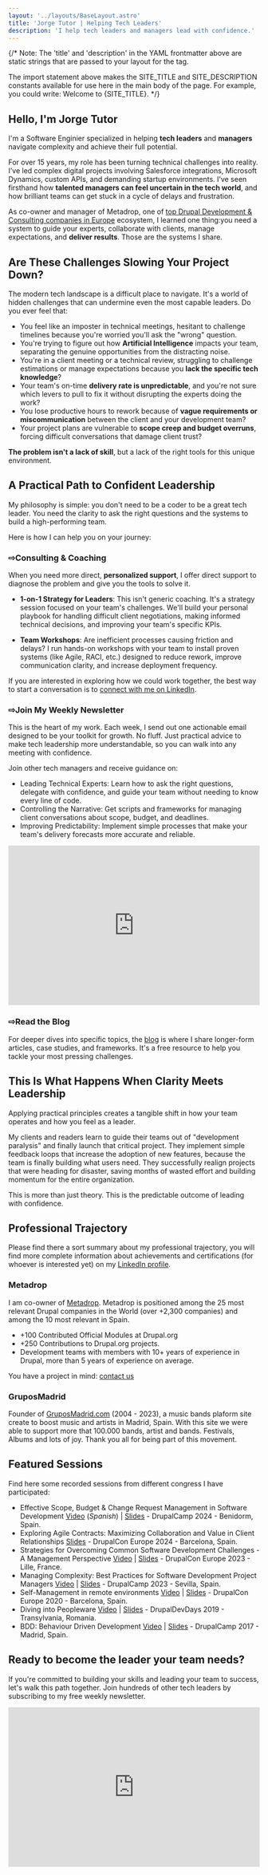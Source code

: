 ```yaml
---
layout: '../layouts/BaseLayout.astro'
title: 'Jorge Tutor | Helping Tech Leaders'
description: 'I help tech leaders and managers lead with confidence.'
---
```


{/*
  Note: The 'title' and 'description' in the YAML frontmatter above are static strings
  that are passed to your layout for the <head> tag.

  The import statement above makes the SITE_TITLE and SITE_DESCRIPTION
  constants available for use here in the main body of the page.
  For example, you could write: Welcome to {SITE_TITLE}.
*/}

## Hello, I'm Jorge Tutor

I'm a Software Enginier specialized in helping **tech leaders** and **managers** navigate complexity and achieve their full potential.

For over 15 years, my role has been turning technical challenges into reality. I’ve led complex digital projects involving Salesforce integrations, Microsoft Dynamics, custom APIs, and demanding startup environments. I’ve seen firsthand how <strong>talented managers can feel uncertain in the tech world</strong>, and how brilliant teams can get stuck in a cycle of delays and frustration.

As co-owner and manager of Metadrop, one of [top Drupal Development & Consulting companies in Europe](https://metadrop.net) ecosystem, I learned one thing:you need a system to guide your experts, collaborate with clients, manage expectations, and **deliver results**. Those are the systems I share.


## Are These Challenges Slowing Your Project Down?

The modern tech landscape is a difficult place to navigate. It's a world of hidden challenges that can undermine even the most capable leaders. Do you ever feel that:

- You feel like an imposter in technical meetings, hesitant to challenge timelines because you're worried you'll ask the "wrong" question.
- You're trying to figure out how **Artificial Intelligence** impacts your team, separating the genuine opportunities from the distracting noise.
- You're in a client meeting or a technical review, struggling to challenge estimations or manage expectations because you **lack the specific tech knowledge**?
- Your team's on-time **delivery rate is unpredictable**, and you're not sure which levers to pull to fix it without disrupting the experts doing the work?
- You lose productive hours to rework because of **vague requirements or miscommunication** between the client and your development team?
- Your project plans are vulnerable to **scope creep and budget overruns**, forcing difficult conversations that damage client trust?

**The problem isn't a lack of skill**, but a lack of the right tools for this unique environment.


## A Practical Path to Confident Leadership
My philosophy is simple: you don't need to be a coder to be a great tech leader. You need the clarity to ask the right questions and the systems to build a high-performing team.

Here is how I can help you on your journey:

<h3><span class="text-[#1978e5] pr-2">⇨</span><strong>Consulting</strong> & <strong>Coaching</strong></h3>
	
When you need more direct, **personalized support**, I offer direct support to diagnose the problem and give you the tools to solve it.

- **1-on-1 Strategy for Leaders**: This isn't generic coaching. It's a strategy session focused on your team's challenges. We'll build your personal playbook for handling difficult client negotiations, making informed technical decisions, and improving your team's specific KPIs.

- **Team Workshops**: Are inefficient processes causing friction and delays? I run hands-on workshops with your team to install proven systems (like Agile, RACI, etc.) designed to reduce rework, improve communication clarity, and increase deployment frequency.


If you are interested in exploring how we could work together, the best way to start a conversation is to [connect with me on LinkedIn](https://www.linkedin.com/in/jorgetutor/).

<h3><span class="text-[#1978e5] pr-2">⇨</span>Join My <strong>Weekly Newsletter</strong></h3>

This is the heart of my work. Each week, I send out one actionable email designed to be your toolkit for growth. No fluff. Just practical advice to make tech leadership more understandable, so you can walk into any meeting with confidence.

Join other tech managers and receive guidance on:

- Leading Technical Experts: Learn how to ask the right questions, delegate with confidence, and guide your team without needing to know every line of code.
- Controlling the Narrative: Get scripts and frameworks for managing client conversations about scope, budget, and deadlines.
- Improving Predictability: Implement simple processes that make your team's delivery forecasts more accurate and reliable.

<iframe src="https://jorgetutor.substack.com/embed" width="100%" height="320" class="border border-[#EEE] bg-white" frameborder="0" scrolling="no"></iframe>

<h3><span class="text-[#1978e5] pr-2">⇨</span>Read the <strong>Blog</strong></h3>

For deeper dives into specific topics, the [blog](/blog) is where I share longer-form articles, case studies, and frameworks. It's a free resource to help you tackle your most pressing challenges.


## This Is What Happens When Clarity Meets Leadership
Applying practical principles creates a tangible shift in how your team operates and how you feel as a leader.

My clients and readers learn to guide their teams out of "development paralysis" and finally launch that critical project. They implement simple feedback loops that increase the adoption of new features, because the team is finally building what users need. They successfully realign projects that were heading for disaster, saving months of wasted effort and building momentum for the entire organization.

This is more than just theory. This is the predictable outcome of leading with confidence.

## Professional Trajectory

Please find there a sort summary about my professional trajectory, you will find more complete information about achievements and certifications (for whoever is interested yet) on my [LinkedIn profile](https://www.linkedin.com/in/jorgetutor/).

### Metadrop

I am co-owner of [Metadrop](https://metadrop.net). Metadrop is positioned among the 25 most relevant Drupal companies in the World (over +2,300 companies) and among the 10 most relevant in Spain.

- +100 Contributed Official Modules at Drupal.org
- +250 Contributions to Drupal.org projects.
- Development teams with members with 10+ years of experience in Drupal, more than 5 years of experience on average.

You have a project in mind: [contact us](https://metadrop.net/en/contact)

### GruposMadrid

Founder of [GruposMadrid.com](https://gruposmadrid.com/) (2004 - 2023), a music bands plaform site create to boost music and artists in Madrid, Spain. With this site we were able to support more that 100.000 bands, artist and bands. Festivals, Albums and lots of joy. Thank you all for being part of this movement.

## Featured Sessions

Find here some recorded sessions from different congress I have participated:

- Effective Scope, Budget & Change Request Management in Software Development [Video](https://www.youtube.com/watch?v=KDJc4_YFL9c&t=265s) (*Spanish*) | [Slides](https://docs.google.com/presentation/d/1iJHidM27ti31gj7j80hIw9OX2Fem-AlBr5E2l7WTeiM/preview) - DrupalCamp 2024 - Benidorm, Spain.
- Exploring Agile Contracts: Maximizing Collaboration and Value in Client Relationships [Slides](https://docs.google.com/presentation/d/1TnTD2RI1CtO-StSqy8irZSyMceU3OJMqWeaaOIL--Lg/preview) - DrupalCon Europe 2024 - Barcelona, Spain.
- Strategies for Overcoming Common Software Development Challenges - A Management Perspective [Video](https://www.youtube.com/watch?v=6gMDCBqNSEk) | [Slides](https://docs.google.com/presentation/d/16wvKhUOWJHfmvxpg4CsNLqe2pSOhH14lQt90x7Dg_fA/preview) - DrupalCon Europe 2023 - Lille, France.
- Managing Complexity: Best Practices for Software Development Project Managers [Video](https://www.youtube.com/watch?v=eWWVIsDYpTw) | [Slides](https://docs.google.com/presentation/d/18mchru70PgRSYZP9Wk6xuz6JQIneVImFUtWmj3obeiU/preview) - DrupalCamp 2023 - Sevilla, Spain.
- Self-Management in remote environments [Video](https://www.youtube.com/watch?v=0zax_kubN10) | [Slides](https://docs.google.com/presentation/d/1hRfan3ka7HpRg75bKDCYWEgdR7CcRMLn9GdDMbRBXw4/edit) - DrupalCon Europe 2020 - Barcelona, Spain.
- Diving into Peopleware [Video](https://www.youtube.com/watch?v=ze6zgpKOugQ) | [Slides](https://jorgetutor.github.io/2019-drupaldevdays-peopleware/#/) - DrupalDevDays 2019 - Transylvania, Romania.
- BDD: Behaviour Driven Development [Video](https://www.youtube.com/watch?v=01mK_1Fn9Ts) | [Slides](https://jorgetutor.github.io/bdd-drupalcampes-2017/#/) - DrupalCamp 2017 - Madrid, Spain.


## Ready to become the leader your team needs?
If you're committed to building your skills and leading your team to success, let's walk this path together. Join hundreds of other tech leaders by subscribing to my free weekly newsletter.

<iframe src="https://jorgetutor.substack.com/embed" width="100%" height="320" class="border border-[#EEE] bg-white" frameborder="0" scrolling="no"></iframe>
